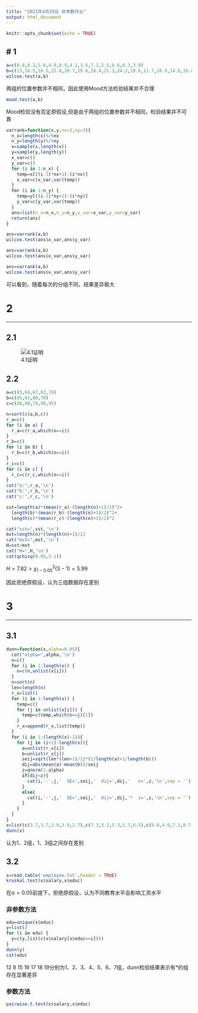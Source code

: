 ```yaml
---
title: "2021年4月29日 非参数作业"
output: html_document
---
```


```r
knitr::opts_chunk$set(echo = TRUE)
```

# 1
---

```r
a=c(8.8,8.2,5.6,4.9,8.9,4.2,3.6,7.1,5.5,8.6,6.3,3.9)
b=c(13,14.5,16.5,22.8,20.7,19.6,18.4,21.3,24.2,19.6,11.7,18.9,14.6,19.8,14.5)
wilcox.test(a,b)
```
两组的位置参数并不相同，因此使用Mood方法检验结果并不合理

```r
mood.test(a,b)
```
Mood检验没有否定原假设,但是由于两组的位置参数并不相同，检验结果并不可靠

```r
varrank=function(x,y,nx=3,ny=3){
  n_x=length(x)%/%nx
  n_y=length(y)%/%ny
  x=sample(x,length(x))
  y=sample(y,length(y))
  x_var=c()
  y_var=c()
  for (i in 1:n_x) {
    temp=x[((i-1)*nx+1):(i*nx)]
    x_var=c(x_var,var(temp))
  }
  for (i in 1:n_y) {
    temp=y[((i-1)*ny+1):(i*ny)]
    y_var=c(y_var,var(temp))
  }
  ans=list(n_x=n_x,n_y=n_y,x_var=x_var,y_var=y_var)
  return(ans)
}

ans=varrank(a,b)
wilcox.test(ans$x_var,ans$y_var)

ans=varrank(a,b)
wilcox.test(ans$x_var,ans$y_var)

ans=varrank(a,b)
wilcox.test(ans$x_var,ans$y_var)
```
可以看到，随着每次的分组不同，结果差异极大


# 2


---

## 2.1

![4.1证明](pic\1.png)


## 2.2

```r
a=c(83,64,67,62,70)
b=c(85,81,80,78)
c=c(88,89,79,90,95)

n=sort(c(a,b,c))
r_a=c()
for (i in a) {
  r_a=c(r_a,which(n==i))
}
r_b=c()
for (i in b) {
  r_b=c(r_b,which(n==i))
}
r_c=c()
for (i in c) {
  r_c=c(r_c,which(n==i))
}
cat("a:",r_a,'\n')
cat("b:",r_b,'\n')
cat("c:",r_c,'\n')

sst=length(a)*(mean(r_a)-(length(n)+1)/2)^2+
  length(b)*(mean(r_b)-(length(n)+1)/2)^2+
  length(c)*(mean(r_c)-(length(n)+1)/2)^2

cat("sst=",sst,'\n')
mst=length(n)*(length(n)+1)/12
cat("mst=",mst,'\n')
H=sst/mst
cat("H=",H,'\n')
cat(qchisq(0.95,3-1))

```


$H=7.82>\chi^2_{1-0.05}(3-1)=5.99$

因此拒绝原假设，认为三组数据存在差别

# 3

---

## 3.1

```r
dunn=function(x,alpha=0.05){
  cat("alpha=",alpha,'\n')
  n=c()
  for (i in 1:length(x)) {
    n=c(n,unlist(x[i]))
  }
  n=sort(n)
  len=length(n)
  r_x=list()
  for (i in 1:length(x)) {
    temp=c()
    for (j in unlist(x[i])) {
      temp=c(temp,which(n==j)[1])
    }
    r_x=append(r_x,list(temp))
  }
  for (i in 1:(length(x)-1)){
    for (j in (i+1):length(x)){
      a=unlist(r_x[i])
      b=unlist(r_x[j])
      seij=sqrt(len*(len+1)/12*(1/length(a)+1/length(b)))
      dij=abs(mean(a)-mean(b))/seij
      z=qnorm(1-alpha)
      if(dij<z){
        cat(i,'-',j,'  SE=',seij,'  dij=',dij,'   z=',z,'\n',sep = '')
      }
      else{
        cat(i,'-',j,'  SE=',seij,'  dij=',dij,'*  z=',z,'\n',sep = '')
      }
    }
  }
}
x=list(c(3.7,3.7,3.0,3.9,2.7),c(7.3,5.2,5.3,5.7,6.5),c(9.0,4.9,7.1,8.7))
dunn(x)
```

认为1、2组，1、3组之间存在差别

## 3.2

```r
x=read.table('employee.txt',header = TRUE)
kruskal.test(x$salary,x$educ)
```

在$\alpha=0.05$前提下，拒绝原假设，认为不同教育水平会影响工资水平

### 非参数方法

```r
edu=unique(x$educ)
y=list()
for (i in edu) {
  y=c(y,list(c(x$salary[x$educ==i])))
}
dunn(y)
cat(edu)
```
12 8 15 16 17 18 19分别为1、2、3、4、5、6、7组，dunn检验结果表示有*的组存在显著差异

### 参数方法

```r
pairwise.t.test(x$salary,x$educ)
```

